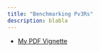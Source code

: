 ```yaml
---
title: "Benchmarking Pv3Rs"
description: blabla
---
```


- [My PDF Vignette](articles/benchmarking.pdf)

